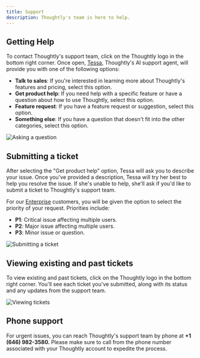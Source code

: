 ```yaml
---
title: Support
description: Thoughtly's team is here to help.
---
```


## Getting Help

To contact Thoughtly's support team, click on the Thoughtly logo in the bottom right corner. Once open, [Tessa](/resources/faq#who-is-tessa), Thoughtly's AI support agent, will provide you with one of the following options:

- **Talk to sales**: If you're interested in learning more about Thoughtly's features and pricing, select this option.
- **Get product help**: If you need help with a specific feature or have a question about how to use Thoughtly, select this option.
- **Feature request**: If you have a feature request or suggestion, select this option.
- **Something else**: If you have a question that doesn't fit into the other categories, select this option.

![Asking a question](/images/gifs/getting-help.gif)

## Submitting a ticket

After selecting the "Get product help" option, Tessa will ask you to describe your issue. Once you've provided a description, Tessa will try her best to help you resolve the issue. If she's unable to help, she'll ask if you'd like to submit a ticket to Thoughtly's support team.

For our [Enterprise](/resources/faq#what-is-thoughtly-enterprise) customers, you will be given the option to select the priority of your request. Priorities include:

- **P1**: Critical issue affecting multiple users.
- **P2**: Major issue affecting multiple users.
- **P3**: Minor issue or question.

![Submitting a ticket](/images/gifs/submitting-ticket.gif)

## Viewing existing and past tickets

To view existing and past tickets, click on the Thoughtly logo in the bottom right corner. You'll see each ticket you've submitted, along with its status and any updates from the support team.

![Viewing tickets](/images/gifs/viewing-tickets.gif)

## Phone support

For urgent issues, you can reach Thoughtly's support team by phone at **+1 (646) 982-3580.** Please make sure to call from the phone number associated with your Thoughtly account to expedite the process.
